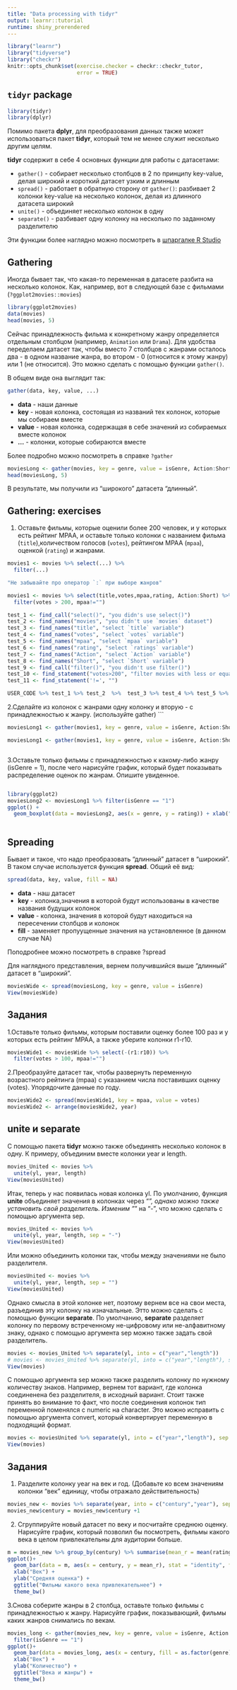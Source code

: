 ```yaml
---
title: "Data processing with tidyr"
output: learnr::tutorial
runtime: shiny_prerendered
---
```


```r
library("learnr")
library("tidyverse")
library("checkr")
knitr::opts_chunk$set(exercise.checker = checkr::checkr_tutor,
                      error = TRUE)

```



## `tidyr` package

```r
library(tidyr)
library(dplyr)
```

Помимо пакета **dplyr**, для преобразования данных также может использоваться пакет **tidyr**, который тем не менее служит несколько другим целям. 

**tidyr** содержит в себе 4 основных функции для работы с датасетами:

* `gather()` - собирает несколько столбцов в 2 по принципу key-value, делая широкий и короткий датасет узким и длинным
* `spread()` - работает в обратную сторону от `gather()`: разбивает 2 колонки key-value на несколько колонок, делая из длинного датасета широкий
* `unite()` - объединяет несколько колонок в одну
* `separate()` - разбивает одну колонку на несколько по заданному разделителю

Эти функции более наглядно можно посмотреть в [шпаргалке R Studio](https://www.rstudio.com/wp-content/uploads/2015/02/data-wrangling-cheatsheet.pdf)

## Gathering

Иногда бывает так, что какая-то переменная в датасете разбита на несколько колонок. Как, например, вот в следующей базе с фильмами (`?ggplot2movies::movies`)

```r
library(ggplot2movies)
data(movies)
head(movies, 5)  
```


Сейчас принадлежность фильма к конкретному жанру определяется отдельным столбцом (например, `Animation` или `Drama`). Для удобства переделаем датасет так, чтобы вместо 7 столбцов с жанрами осталось два - в одном название жанра, во втором - 0 (относится к этому жанру) или 1 (не относится). Это можно сделать с помощью функции `gather()`.

В общем виде она выглядит так: 

```r
gather(data, key, value, ...)
```

* **data** - наши данные
* **key** - новая колонка, состоящая из названий тех колонок, которые мы собираем вместе
* **value** - новая колонка, содержащая в себе значений из собираемых вместе колонок  
* **...** - колонки, которые собираются вместе  

Более подробно можно посмотреть в справке `?gather`

```r
moviesLong <- gather(movies, key = genre, value = isGenre, Action:Short)
head(moviesLong, 5)
```

В результате, мы получили из "широкого" датасета "длинный".

## Gathering: exercises

1. Оставьте фильмы, которые оценили более 200 человек, и у которых есть рейтинг МРАА, и оставьте только колонки с названием фильма (`title`),количеством голосов (`votes`), рейтингом МРАА (`mpaa`), оценкой (`rating`) и жанрами.

```r
movies1 <- movies %>% select(...) %>%
  filter(...)

```
```r
"Не забывайте про оператор `:` при выборе жанров"
```

```r
movies1 <- movies %>% select(title,votes,mpaa,rating, Action:Short) %>%
  filter(votes > 200, mpaa!="")

```

```r
test_1 <- find_call("select()", "you didn's use select()")
test_2 <- find_names("movies", "you didn't use `movies` dataset") 
test_3 <- find_names("title", "select `title` variable")
test_4 <- find_names("votes", "select `votes` variable")
test_5 <- find_names("mpaa", "select `mpaa` variable")
test_6 <- find_names("rating", "select `ratings` variable")
test_7 <- find_names("Action", "select `Action` variable")
test_8 <- find_names("Short", "select `Short` variable")
test_9 <- find_call("filter()", "you didn't use filter()")
test_10 <- find_statement("votes>200", "filter movies with less or equal to 200 votes")
test_11 <- find_statement('!=', "")

USER_CODE %>% test_1 %>% test_2  %>%  test_3 %>% test_4 %>% test_5 %>% test_6 %>% test_7  %>%  test_8 %>% test_9 %>% test_10 %>% test_11 

```

2.Сделайте из колонок с жанрами одну колонку и вторую - с принадлежностью к жанру. (используйте gather)
 ```

```r
moviesLong1 <- gather(movies1, key = genre, value = isGenre, Action:Short)

```

```r
moviesLong1 <- gather(movies1, key = genre, value = isGenre, Action:Short)

```

```r

```

3.Оставьте только фильмы с принадлежностью к какому-либо жанру (isGenre = 1), после чего нарисуйте график, который будет показывать распределение оценок по жанрам. Опишите увиденное.
```r

```

```r
library(ggplot2)
moviesLong2 <- moviesLong1 %>% filter(isGenre == "1")
ggplot() +
  geom_boxplot(data = moviesLong2, aes(x = genre, y = rating)) + xlab("Жанр") + ylab("Оценки") + ggtitle("Распределение оценок по жанрам") + theme_bw() 

```

```r

```


## Spreading
Бывает и такое, что надо преобразовать "длинный" датасет в "широкий". В таком случае используется функция **spread**. Общий её вид: 

```r
spread(data, key, value, fill = NA)
```
* **data** - наш датасет
* **key** - колонка,значения в которой будут использованы в качестве названия будущих колонок
* **value** - колонка, значения в которой будут находиться на пересечении столбцов и колонок
* **fill** - заменяет пропуущенные значения на установленное (в данном случае NA)

Поподробнее можно посмотреть в справке ?spread

Для наглядного представления, вернем получившийся выше "длинный" датасет в "широкий".

```r
moviesWide <- spread(moviesLong, key = genre, value = isGenre)
View(moviesWide)
```

## Задания
1.Оставьте только фильмы, которым поставили оценку более 100 раз и у которых есть рейтинг МРАА, а также уберите колонки r1-r10.
```r
moviesWide1 <- moviesWide %>% select(-(r1:r10)) %>%
  filter(votes > 100, mpaa!="")
```

2.Преобразуйте датасет так, чтобы развернуть переменную возрастного рейтинга (mpaa) с указанием числа поставивших оценку (votes). Упорядочите данные по году.
```r
moviesWide2 <- spread(moviesWide1, key = mpaa, value = votes)
moviesWide2 <- arrange(moviesWide2, year)
```

## unite и separate

С помощью пакета **tidyr** можно также объединять несколько колонок в одну. К примеру, объединим вместе колонки year и length.

```r
movies_United <- movies %>% 
  unite(yl, year, length)
View(moviesUnited)
```

Итак, теперь у нас появилась новая колонка yl. По умолчанию, функция **unite** объединяет значения в колонках через "_", однако можно также установить свой разделитель. Изменим "_" на "-", что можно сделать с помощью аргумента sep.

```r
movies_United <- movies %>% 
  unite(yl, year, length, sep = "-")
View(moviesUnited)
```

Или можно объединить колонки так, чтобы между значениями не было разделителя.

```r
moviesUnited <- movies %>% 
  unite(yl, year, length, sep = "")
View(moviesUnited)
```

Однако смысла в этой колонке нет, поэтому вернем все на свои места, разъединив эту колонку на изначальные. Этто можно сделать с помощью функции **separate**. По умолчанию, **separate** разделяет колонку по первому встреченному не-цифровому или не-алфавитному знаку, однако с помощью аргумента sep можно также задать свой разделитель.

```r
movies <- movies_United %>% separate(yl, into = c("year","length"))
# movies <- movies_United %>% separate(yl, into = c("year","length"), sep = "-") - то же самое
View(movies)
```

С помощью аргумента sep можно также разделить колонку по нужному количеству знаков. Например, вернем тот вариант, где колонка соединенена без разделителя, в исходный вариант.
Стоит также принять во внимание то факт, что после соединения колонок тип переменной поменялся с numeric на character. Это можно исправить с помощью аргумента convert, который конвертирует переменную в подходящий формат.

```r
movies <- moviesUnited %>% separate(yl, into = c("year","length"), sep = 4, convert = T)
View(movies)
```

## Задания
1. Разделите колонку year на век и год. (Добавьте ко всем значениям колонки "век" единицу, чтобы отражало действительность)
```r
movies_new <- movies %>% separate(year, into = c("century","year"), sep = 2, convert = T)
movies_new$century = movies_new$century +1
```

2. Сгруппируйте новый датасет по веку и посчитайте среднюю оценку. Нарисуйте график, который позволил бы посмотреть, фильмы какого века в целом привлекательны для аудитории больше.
```r
m = movies_new %>% group_by(century) %>% summarise(mean_r = mean(rating))
ggplot()+
  geom_bar(data = m, aes(x = century, y = mean_r), stat = "identity", fill = "#20B2AA")+
  xlab("Век") +
  ylab("Средняя оценка") +
  ggtitle("Фильмы какого века привлекательнее") + 
  theme_bw()
```

3.Снова соберите жанры в 2 столбца, оставьте только фильмы с принадлежностью к жанру. Нарисуйте график, показывающий, фильмы каких жанров снимались по векам.
```r
movies_long <- gather(movies_new, key = genre, value = isGenre, Action:Short) %>% 
  filter(isGenre == "1")
ggplot()+
  geom_bar(data = movies_long, aes(x = century, fill = as.factor(genre)))+
  xlab("Век") +
  ylab("Количество") +
  ggtitle("Века и жанры") + 
  theme_bw()
```

